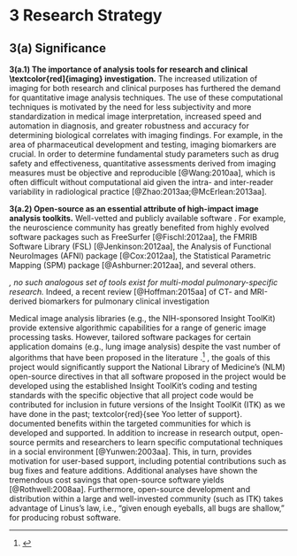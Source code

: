 
# 3 Research Strategy

## __3(a) Significance__

__3(a.1) The importance of analysis tools for research and clinical \textcolor{red]{imaging} investigation.__
The increased utilization of imaging for both research and clinical purposes has
furthered
the demand for quantitative image analysis techniques.  The use of these computational
techniques is motivated by the need for less subjectivity and more standardization in
medical image interpretation, increased speed and automation in diagnosis, and greater
robustness and accuracy for determining biological correlates with imaging findings.
For example, in the area of pharmaceutical development and testing, imaging biomarkers are crucial.
In order to determine fundamental study parameters such as drug safety
and effectiveness, quantitative assessments derived from imaging measures must be objective
and reproducible [@Wang:2010aa], which is often difficult without computational aid given the intra-
and inter-reader variability in radiological practice [@Zhao:2013aa;@McErlean:2013aa].

<!--
Additionally, the exciting possibilities associated with "big data" and the potential
for improvement in individualized, evidence-based medicine have also increased the need
for sophisticated data transformation and machine learning techniques.
-->


__3(a.2) Open-source as an essential attribute of high-impact image analysis toolkits.__
Well-vetted and publicly available software
\textcolor{red}{have transformed targeted research fields}.
For example, the neuroscience community has greatly
benefited from highly evolved software packages such as FreeSurfer [@Fischl:2012aa], the FMRIB Software
Library (FSL) [@Jenkinson:2012aa], the Analysis of Functional NeuroImages (AFNI) package [@Cox:2012aa], the
Statistical Parametric Mapping (SPM) package [@Ashburner:2012aa], and several others.

<!--
Performing a pubmed query for any one of
these softwares every year for the past decade (cf Figure 1) illustrates the growing use of
such packages and the research studies that are produced as a result.

```r
years <- 2005:2014

numberOfAbstractsPerYear <- rep( 0, length( years ) )
for( i in 1:length( years ) )
  {
  cat( "Doing year", years[i], "\n" )
  query = "afni OR fsl OR freesurfer OR (statistical AND parametric AND mapping)"
  res <- EUtilsSummary( query, db = "pubmed", retmax = 5000, mindate = as.character( years[i] ), maxdate = as.character( years[i] ) )
  summary( res )
  fetch <- EUtilsGet( res )
  abstracts <- AbstractText( fetch )
  numberOfAbstractsPerYear[i] <- length( abstracts )
  }

plotDataFrame <- data.frame( Year = as.factor( years ), NumberOfAbstracts = numberOfAbstractsPerYear )
ggplot( data = plotDataFrame, aes( x = Year, y = NumberOfAbstracts, fill = NumberOfAbstracts ) ) +
          geom_bar( stat = "identity" ) +
          scale_fill_gradient( low = "#01256e", high = "#6d0e0e" ) +
          ylab( "Number of articles" ) +
          xlab( "Publication year" ) +
          theme( legend.position = "none" )
```
-->


_\textcolor{red}{However, despite the important implications for the pulmonary imaging
community}, no such analogous set of tools exist for multi-modal pulmonary-specific research.
\textcolor{red}{Such an original software package would potentially have an immediate and
significant impact.}_  Indeed, a recent
review [@Hoffman:2015aa] of CT- and MRI-derived biomarkers for pulmonary clinical investigation
\textcolor{red}{
highlighted the lack of universally available multi-modality image
analysis software---despite the existence of an extensive and continually
growing literature---as one of the major impediments to more widespread
usage of the unique applications offered by each modality and the use of
multi-modality imaging to gain a broader understanding of the etiology
of lung disease. This project would thus be transformative in providing
both a solution for this critical unmet need and a publically available
set of multi-modality software approaches that can be built upon further.}


Medical image analysis libraries (e.g., the NIH-sponsored Insight ToolKit) provide extensive
algorithmic
capabilities for a range of generic image processing tasks.  However,
tailored software packages for certain application domains (e.g., lung image analysis)
\textcolor{red}{do not exist}
 despite the vast number of algorithms that have been proposed in the literature
\textcolor{red}{(most of which are not available to the public)}.[^1]
\textcolor{red}{Importantly}, the goals of this project would
significantly support the National Library of Medicine’s (NLM)
open-source directives in that
all software proposed in the project would be developed using the established Insight ToolKit’s coding and testing
standards with the specific objective that all project code would be contributed
for inclusion in future versions of the Insight ToolKit (ITK) as we have done in the past;
textcolor{red}{see Yoo letter of support}.
\textcolor{red}{NLM's position on open-source stems from the} documented benefits
within the targeted communities for which \textcolor{red}{such software} is developed and supported.  In addition to
increase in research output, open-source permits
\textcolor{red}{trainees} and
researchers to learn specific computational techniques in a social environment [@Yunwen:2003aa].
This, in turn, provides motivation for user-based support, including potential contributions
such as bug fixes and feature additions.  Additional analyses have shown the tremendous
cost savings that open-source software yields [@Rothwell:2008aa].  Furthermore,
 open-source development and distribution within a large and well-invested
community (such as ITK) takes advantage of Linus's law, i.e., "given enough eyeballs, all bugs are
shallow," for producing robust software.

[^1]: \textcolor{red}{Several competitions have been held in recent years focused on the processing and
analysis of lung image data (e.g., VOLCANO09---nodule detection, EMPIRE10---registration and motion estimation,
LOLA11---lung and lobe segmentation, and VESSEL12---vasculature segmentation).  To the best of our knowledge, the vast majority of
the proposed algorithms are not publicly available.  Other pulmonary imaging efforts, such as LIDC
and RIDER, have amassed large amounts of imaging data but available software support is limited to organizational
tasks specific to those databases. In contrast, the COPDGene study has given rise to the Chest Imaging Platform
software, which does not yet appear to be fully available to the public and whose focus and scope (CT imaging
primarily of COPD) are significantly more narrow than those for this project.}



__\textcolor{red}{3(a.3) The challenging dynamic nature of the multi-modality lung imaging
environment demands tools with comprehensive capabilities.}__ \textcolor{red}{There is need
for continued improvement of imaging acquisition technologies for the
lung; nevertheless, the current state-of-the-art permits effective
quantitation of pulmonary structural and functional parameters in
multi-modality studies. The major caveat, however, is that sophisticated
and extensive pre- and post-processing of the images may be required
depending on the type and degree of distortions and artifacts introduced
in their acquisition. Enabling the ability to carry out such processing
is one of the major goals of this project. To achieve this objective,
given the additional complexity introduced by the heterogeneity of
applications and equipment in lung imaging, flexible and tunable (i.e.,
open and programmable) tools are needed, with manifold capabilities
carefully curated to cover essential analysis and processing tasks,
all of which ideally integrated within a single coherent toolbox---this is
the overall goal and deliverable of the proposed project.}




